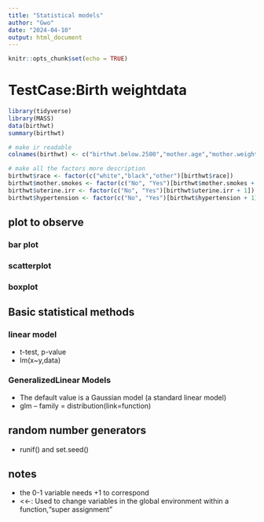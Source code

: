 ```yaml
---
title: "Statistical models"
author: "Gwo"
date: "2024-04-10"
output: html_document
---
```


```r
knitr::opts_chunk$set(echo = TRUE)
```

# TestCase:Birth weightdata
```r
library(tidyverse)
library(MASS)
data(birthwt)
summary(birthwt)

# make ir readable
colnames(birthwt) <- c("birthwt.below.2500","mother.age","mother.weight","race","mother.smokes","previous.prem.labor","hypertension","uterine.irr","physician.visits","birthwt.grams")

# make all the factors more description
birthwt$race <- factor(c("white","black","other")[birthwt$race])
birthwt$mother.smokes <- factor(c("No", "Yes")[birthwt$mother.smokes + 1])
birthwt$uterine.irr <- factor(c("No", "Yes")[birthwt$uterine.irr + 1])
birthwt$hypertension <- factor(c("No", "Yes")[birthwt$hypertension + 1])
```

## plot to observe
### bar plot
### scatterplot
### boxplot

## Basic statistical methods
### linear model
  * t-test, p-value
  * lm(x~y,data)

### GeneralizedLinear Models
  * The default value is a Gaussian model (a standard linear model)
  * glm -- family = distribution(link=function)

## random number generators
  * runif() and set.seed()

## notes
  * the 0-1 variable needs +1 to correspond
  * <<-: Used to change variables in the global environment within a function,"super assignment"